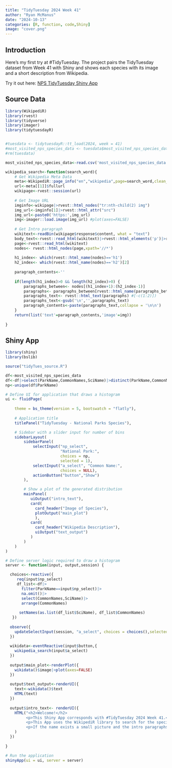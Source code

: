 ```yaml
---
title: "TidyTuesday 2024 Week 41"
author: "Ryan McManus"
date: "2024-10-13"
categories: [R, function, code,Shiny]
image: "cover.png"
---
```


## Introduction

Here's my first try at #TidyTuesday. The project pairs the TidyTuesday dataset from Week 41 with Shiny and shows each species with its image and a short description from Wikipedia.

Try it out here: [NPS TidyTuesday Shiny App](https://ryanmcmanus916.shinyapps.io/tidytues/)

## Source Data

```r
library(WikipediR)
library(rvest)
library(tidyverse)
library(imager)
library(tidytuesdayR)


#tuesdata <- tidytuesdayR::tt_load(2024, week = 41)
#most_visited_nps_species_data <- tuesdata$most_visited_nps_species_data
#rm(tuesdata)

most_visited_nps_species_data<-read.csv('most_visited_nps_species_data.csv')

wikipedia_search<-function(search_word){
    # Get Wikipedia Meta Data
    meta<-WikipediR::page_info("en","wikipedia",page=search_word,clean_response=T)
    url<-meta[[1]]$fullurl
    wikipage<-rvest::session(url)
    
    # Get Image URL
    imginfo<-wikipage|>rvest::html_nodes("tr:nth-child(2) img")
    img_url<-imginfo[1]|>rvest::html_attr("src")
    img_url<-paste0('https:',img_url)
    img<-imager::load.image(img_url) #plot(axes=FALSE)
    
    # Get Intro paragraph
    wikitext<-readBin(wikipage$response$content, what = "text")
    body_text<-rvest::read_html(wikitext)|>rvest::html_elements('p')|>rvest::html_text(trim = T)
    page<-rvest::read_html(wikitext)
    nodes<- rvest::html_nodes(page,xpath='//*')
    
    h1_index<- which(rvest::html_name(nodes)=='h1')
    h2_index<- which(rvest::html_name(nodes)=='h2')[2]
    
    paragraph_contents<-''
    
    if(length(h1_index)>0 && length(h2_index)>0) {
        paragraphs_between<- nodes[(h1_index+1):(h2_index-1)]
        paragraphs<- paragraphs_between[rvest::html_name(paragraphs_between)=='p']
        paragraphs_text<- rvest::html_text(paragraphs) #[-c(1:2)])
        paragraphs_text<-gsub('\n','',paragraphs_text)
        paragraph_contents<-paste(paragraphs_text,collapse = '\n\n')
    }
    return(list('text'=paragraph_contents,'image'=img))
    
}
```

## Shiny App

```r

library(shiny)
library(bslib)

source("tidyTues_source.R")

df<-most_visited_nps_species_data
df<-df|>select(ParkName,CommonNames,SciName)|>distinct(ParkName,CommonNames,SciName)
np<-unique(df$ParkName)

# Define UI for application that draws a histogram
ui <- fluidPage(
    
    theme = bs_theme(version = 5, bootswatch = "flatly"),
  
    # Application title
    titlePanel("TidyTuesday - National Parks Species"),

    # Sidebar with a slider input for number of bins 
    sidebarLayout(
        sidebarPanel(
            selectInput("np_select",
                        "National Park:",
                        choices = np,
                        selected = 1),
            selectInput("a_select", "Common Name:",
                        choices = NULL),
            actionButton("button","Show")
        ),

        # Show a plot of the generated distribution
        mainPanel(
           uiOutput("intro_text"),
           card(
             card_header("Image of Species"),
             plotOutput("main_plot")
             ),
           card(
             card_header("Wikipedia Description"),
             uiOutput("text_output")
           )
        )
    )
)

# Define server logic required to draw a histogram
server <- function(input, output,session) {

  choices<-reactive({
     req(input$np_select)
     df_list<-df|>
       filter(ParkName==input$np_select)|>
       na.omit()|>
       select(CommonNames,SciName)|>
       arrange(CommonNames)
     
      setNames(as.list(df_list$SciName), df_list$CommonNames)
   })
  
  observe({
    updateSelectInput(session, "a_select", choices = choices(),selected = NULL)
  })
  
  wikidata<-eventReactive(input$button,{
    wikipedia_search(input$a_select)
  })
  
  output$main_plot<-renderPlot({
    wikidata()$image|>plot(axes=FALSE)
  })
  
  output$text_output<-renderUI({
    text<-wikidata()$text
    HTML(text)
  })
  
  output$intro_text<- renderUI({
    HTML("<h2>Welcome!</h2> 
         <p>This Shiny App corresponds with #TidyTuesday 2024 Week 41.</p>
         <p>This App uses the WikipediR library to search for the species scientific name on Wikipedia.</p>
         <p>If the name exists a small picture and the intro paragraphs are returned.</p>"
    )
  })
  
}

# Run the application 
shinyApp(ui = ui, server = server)


```
